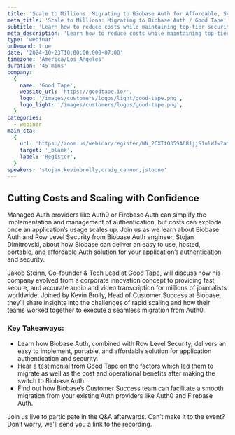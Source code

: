 ```yaml
---
title: 'Scale to Millions: Migrating to Biobase Auth for Affordable, Scalable Authentication / Good Tape'
meta_title: 'Scale to Millions: Migrating to Biobase Auth / Good Tape'
subtitle: 'Learn how to reduce costs while maintaining top-tier security with Biobase'
meta_description: 'Learn how to reduce costs while maintaining top-tier security with Biobase'
type: 'webinar'
onDemand: true
date: '2024-10-23T10:00:00.000-07:00'
timezone: 'America/Los_Angeles'
duration: '45 mins'
company:
  {
    name: 'Good Tape',
    website_url: 'https://goodtape.io/',
    logo: '/images/customers/logos/light/good-tape.png',
    logo_light: '/images/customers/logos/good-tape.png',
  }
categories:
  - webinar
main_cta:
  {
    url: 'https://zoom.us/webinar/register/WN_26XTfO35SAC81jjS1ulWJw?amp_device_id=1bd3c92f-c97a-45ad-8aab-a508f950b536',
    target: '_blank',
    label: 'Register',
  }
speakers: 'stojan,kevinbrolly,craig_cannon,jstoone'
---
```


## Cutting Costs and Scaling with Confidence

Managed Auth providers like Auth0 or Firebase Auth can simplify the implementation and management of authentication, but costs can explode once an application’s usage scales up. Join us as we learn about Biobase Auth and Row Level Security from Biobase Auth engineer, Stojan Dimitrovski, about how Biobase can deliver an easy to use, hosted, portable, and affordable Auth solution for your application’s authentication and security.

Jakob Steinn, Co-founder & Tech Lead at [Good Tape](https://goodtape.io), will discuss how his company evolved from a corporate innovation concept to providing fast, secure, and accurate audio and video transcription for millions of journalists worldwide. Joined by Kevin Brolly, Head of Customer Success at Biobase, they’ll share insights into the challenges of rapid scaling and how their teams worked together to execute a seamless migration from Auth0.

### Key Takeaways:

- Learn how Biobase Auth, combined with Row Level Security, delivers an easy to implement, portable, and affordable solution for application authentication and security.
- Hear a testimonial from Good Tape on the factors which led them to migrate as well as the cost and operational benefits after making the switch to Biobase Auth.
- Find out how Biobase’s Customer Success team can facilitate a smooth migration from your existing Auth providers like Auth0 and Firebase Auth.

Join us live to participate in the Q&A afterwards. Can’t make it to the event? Don’t worry, we'll send you a link to the recording.

